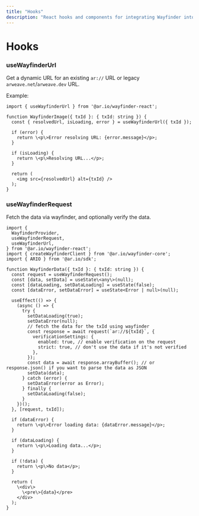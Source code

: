 ```yaml
---
title: "Hooks"
description: "React hooks and components for integrating Wayfinder into React applications"
---
```


# Hooks

### useWayfinderUrl

Get a dynamic URL for an existing `ar://` URL or legacy `arweave.net`/`arweave.dev` URL.

Example:

```tsx
import { useWayfinderUrl } from '@ar.io/wayfinder-react';

function WayfinderImage({ txId }: { txId: string }) {
  const { resolvedUrl, isLoading, error } = useWayfinderUrl({ txId });

  if (error) {
    return \<p\>Error resolving URL: {error.message}</p>;
  }

  if (isLoading) {
    return \<p\>Resolving URL...</p>;
  }

  return (
    <img src={resolvedUrl} alt={txId} />
  );
}
```

### useWayfinderRequest

Fetch the data via wayfinder, and optionally verify the data.

```tsx
import {
  WayfinderProvider,
  useWayfinderRequest,
  useWayfinderUrl,
} from '@ar.io/wayfinder-react';
import { createWayfinderClient } from '@ar.io/wayfinder-core';
import { ARIO } from '@ar.io/sdk';

function WayfinderData({ txId }: { txId: string }) {
  const request = useWayfinderRequest();
  const [data, setData] = useState\<any\>(null);
  const [dataLoading, setDataLoading] = useState(false);
  const [dataError, setDataError] = useState<Error | null>(null);

  useEffect(() => {
    (async () => {
      try {
        setDataLoading(true);
        setDataError(null);
        // fetch the data for the txId using wayfinder
        const response = await request(`ar://${txId}`, {
          verificationSettings: {
            enabled: true, // enable verification on the request
            strict: true, // don't use the data if it's not verified
          },
        });
        const data = await response.arrayBuffer(); // or response.json() if you want to parse the data as JSON
        setData(data);
      } catch (error) {
        setDataError(error as Error);
      } finally {
        setDataLoading(false);
      }
    })();
  }, [request, txId]);

  if (dataError) {
    return \<p\>Error loading data: {dataError.message}</p>;
  }

  if (dataLoading) {
    return \<p\>Loading data...</p>;
  }

  if (!data) {
    return \<p\>No data</p>;
  }

  return (
    \<div\>
      \<pre\>{data}</pre>
    </div>
  );
}
```
